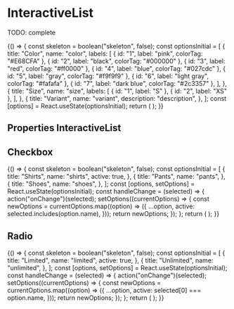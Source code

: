 

<Meta title="Components/InteractiveList" component={InteractiveList} />

# InteractiveList

TODO: complete

<Preview>
  <Story name="default" parameters={{ decorators: [withKnobs, withA11y] }}>
    {() => {
      const skeleton = boolean("skeleton", false);
      const optionsInitial = [
        {
          title: "Color",
          name: "color",
          labels: [
            { id: "1", label: "pink", colorTag: "#E68CFA" },
            { id: "2", label: "black", colorTag: "#000000" },
            { id: "3", label: "red", colorTag: "#ff0000" },
            { id: "4", label: "blue", colorTag: "#027cdc" },
            { id: "5", label: "gray", colorTag: "#f9f9f9" },
            { id: "6", label: "light gray", colorTag: "#fafafa" },
            { id: "7", label: "dark blue", colorTag: "#2c3357" },
          ],
        },
        {
          title: "Size",
          name: "size",
          labels: [
            { id: "1", label: "S" },
            { id: "2", label: "XS" },
          ],
        },
        {
          title: "Variant",
          name: "variant",
          description: "description",
        },
      ];
      const [options] = React.useState(optionsInitial);
      return (
        <InteractiveList
          addItemLabel="Add a variant"
          onClickAddItem={action("onClickAddItem")}
          onChange={action("onChange")}
          mode="action"
          skeleton={skeleton}
          options={options}
        />
      );
    }}
  </Story>
</Preview>

## Properties InteractiveList

<Props of={InteractiveList} />

## Checkbox

<Preview>
  <Story name="checkbox" parameters={{ decorators: [withKnobs, withA11y] }}>
    {() => {
      const skeleton = boolean("skeleton", false);
      const optionsInitial = [
        {
          title: "Shirts",
          name: "shirts",
          active: true,
        },
        {
          title: "Pants",
          name: "pants",
        },
        {
          title: "Shoes",
          name: "shoes",
        },
      ];
      const [options, setOptions] = React.useState(optionsInitial);
      const handleChange = (selected) => {
        action("onChange")(selected);
        setOptions((currentOptions) => {
          const newOptions = currentOptions.map((option) => ({
            ...option,
            active: selected.includes(option.name),
          }));
          return newOptions;
        });
      };
      return (
        <InteractiveList
          onChange={handleChange}
          mode="multi"
          skeleton={skeleton}
          options={options}
        />
      );
    }}
  </Story>
</Preview>

## Radio

<Preview>
  <Story name="radio" parameters={{ decorators: [withKnobs, withA11y] }}>
    {() => {
      const skeleton = boolean("skeleton", false);
      const optionsInitial = [
        {
          title: "Limited",
          name: "limited",
          active: true,
        },
        {
          title: "Unlimited",
          name: "unlimited",
        },
      ];
      const [options, setOptions] = React.useState(optionsInitial);
      const handleChange = (selected) => {
        action("onChange")(selected);
        setOptions((currentOptions) => {
          const newOptions = currentOptions.map((option) => ({
            ...option,
            active: selected[0] === option.name,
          }));
          return newOptions;
        });
      };
      return (
        <InteractiveList
          onChange={handleChange}
          mode="single"
          skeleton={skeleton}
          options={options}
        />
      );
    }}
  </Story>
</Preview>
